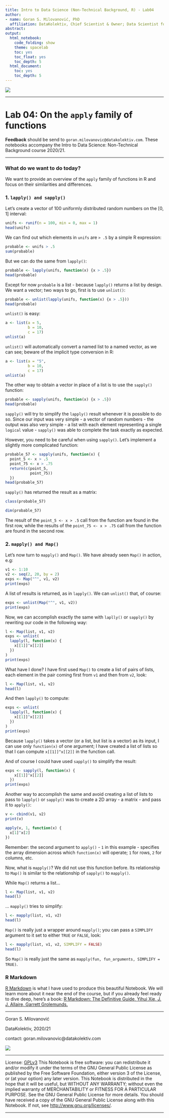 ```yaml
---
title: Intro to Data Science (Non-Technical Background, R) - Lab04
author:
- name: Goran S. Milovanović, PhD
  affiliation: DataKolektiv, Chief Scientist & Owner; Data Scientist for Wikidata, WMDE
abstract: 
output:
  html_notebook:
    code_folding: show
    theme: spacelab
    toc: yes
    toc_float: yes
    toc_depth: 5
  html_document:
    toc: yes
    toc_depth: 5
---
```


![](../_img/DK_Logo_100.png)

***
# Lab 04: On the `apply` family of functions
  
**Feedback** should be send to `goran.milovanovic@datakolektiv.com`. 
These notebooks accompany the Intro to Data Science: Non-Technical Background course 2020/21.

***

### What do we want to do today?

We want to provide an overview of the `apply` family of functions in R and focus on their similarities and differences. 

### 1. `lapply() and sapply()`

Let's create a vector of 100 uniformly distributed random numbers on the [0, 1] interval:

```r
unifs <- runif(n = 100, min = 0, max = 1)
head(unifs)
```

We can find out which elements in `unifs` are `> .5` by a simple R expression:

```r
probable <- unifs > .5
sum(probable)
```

But we can do the same from `lapply()`:

```r
probable <- lapply(unifs, function(x) {x > .5})
head(probable)
```

Except for now `probable` is a list - because `lapply()` returns a list by design. We want a vector; two ways to go, first is to  use `unlist()`:

```r
probable <- unlist(lapply(unifs, function(x) {x > .5}))
head(probable)
```

`unlist()` is easy:

```r
a <- list(a = 5, 
          b = 10, 
          c = 17)
unlist(a)
```

`unlist()` will automatically convert a named list to a named vector, as we can see; beware of the implicit type conversion in R:

```r
a <- list(a = "5", 
          b = 10, 
          c = 17)
unlist(a)
```

The other way to obtain a vector in place of a list is to use the `sapply()` function:

```r
probable <- sapply(unifs, function(x) {x > .5})
head(probable)
```

`sapply()` will try to simplify the `lapply()` result whenever it is possible to do so. Since our input was very simple - a vector of random numbers - the output was also very simple - a list with each element representing a single `logical` value - `sapply()` was able to complete the task exactly as expected.

However, you need to be careful when using `sapply()`. Let's implement a slightly more complicated function:

```r
probable_57 <- sapply(unifs, function(x) {
  point_5 <- x > .5
  point_75 <- x > .75
  return(c(point_5, 
           point_75))
  })
head(probable_57)
```

`sapply()` has returned the result as a matrix:

```r
class(probable_57)
```

```r
dim(probable_57)
```

The result of the `point_5 <- x > .5` call from the function are found in the first row, while the results of the `point_75 <- x > .75` call from the function are found in the second row.

### 2. `mapply() and Map()`

Let's now turn to `mapply()` and `Map()`. We have already seen `Map()` in action, e.g:

```r
v1 <- 1:10
v2 <- seq(2, 20, by = 2)
exps <- Map("^", v1, v2)
print(exps)
```

A list of results is returned, as in `lapply()`. We can `unlist()` that, of course:

```r
exps <- unlist(Map("^", v1, v2))
print(exps)
```

Now, we can accomplish exactly the same with `laplly()` or `sapply()` by rewriting our code in the following way:

```r
l <- Map(list, v1, v2)
exps <- unlist(
  lapply(l, function(x) {
    x[[1]]^x[[2]]
  })
)
print(exps)
```

What have I done? I have first used `Map()` to create a list of pairs of lists, each element in the pair coming first from `v1` and then from `v2`, look:

```r
l <- Map(list, v1, v2)
head(l)
```

And then `lapply()` to compute:

```r
exps <- unlist(
  lapply(l, function(x) {
    x[[1]]^x[[2]]
  })
)
print(exps)
```

Because `lapply()` takes a vector (or a list, but list is a vector) as its input, I can use only `function(x)` of one argument; I have created a list of lists so that I can compute `x[[1]]^x[[2]]` in the function call.

And of course I could have used `sapply()` to simplify the result:

```r
exps <- sapply(l, function(x) {
    x[[1]]^x[[2]]
  })
print(exps)
```

Another way to accomplish the same and avoid creating a list of lists to pass to `lapply()` or `sapply()` was to create a 2D array - a matrix - and pass it to `apply()`:

```r
v <- cbind(v1, v2)
print(v)
```

```r
apply(v, 1, function(x) {
  x[1]^x[2]
})
```

Remember: the second argument to `apply()` - `1` in this example - specifies the array dimension across which `function(x)` will operate; `1` for rows, `2` for columns, etc.

Now, what is `mapply()`? We did not use this function before. Its relationship to `Map()` is similar to the relationship of `sapply()` to `mapply()`. 

While `Map()` returns a list...

```r
l <- Map(list, v1, v2)
head(l)
```
... `mapply()` tries to simplify:

```r
l <- mapply(list, v1, v2)
head(l)
```

`Map()` is really just a wrapper around `mapply()`; you can pass a `SIMPLIFY` argument to it set to either `TRUE` or `FALSE`, look:

```r
l <- mapply(list, v1, v2, SIMPLIFY = FALSE)
head(l)
```

So `Map()` is really just the same as `mapply(fun, fun_arguments, SIMPLIFY = TRUE)`.


### R Markdown

[R Markdown](https://rmarkdown.rstudio.com/) is what I have used to produce this beautiful Notebook. We will learn more about it near the end of the course, but if you already feel ready to dive deep, here's a book: [R Markdown: The Definitive Guide, Yihui Xie, J. J. Allaire, Garrett Grolemunds.](https://bookdown.org/yihui/rmarkdown/) 


***
Goran S. Milovanović

DataKolektiv, 2020/21

contact: goran.milovanovic@datakolektiv.com

![](../_img/DK_Logo_100.png)

***
License: [GPLv3](http://www.gnu.org/licenses/gpl-3.0.txt)
This Notebook is free software: you can redistribute it and/or modify it under the terms of the GNU General Public License as published by the Free Software Foundation, either version 3 of the License, or (at your option) any later version.
This Notebook is distributed in the hope that it will be useful, but WITHOUT ANY WARRANTY; without even the implied warranty of MERCHANTABILITY or FITNESS FOR A PARTICULAR PURPOSE.  See the GNU General Public License for more details.
You should have received a copy of the GNU General Public License along with this Notebook. If not, see <http://www.gnu.org/licenses/>.

***


